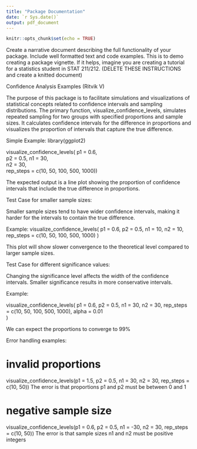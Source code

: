 ```yaml
---
title: "Package Documentation"
date: `r Sys.date()`
output: pdf_document
---
```


```r
knitr::opts_chunk$set(echo = TRUE)
```

Create a narrative document describing the full functionality of your package. Include well formatted text and code examples. This is to demo creating a package vignette. If it helps, imagine you are creating a tutorial for a statistics student in STAT 211/212. (DELETE THESE INSTRUCTIONS and create a knitted document)

Confidence Analysis Examples (Ritvik V)

The purpose of this package is to facilitate simulations and visualizations of statistical concepts related to confidence intervals and sampling distributions. The primary function, visualize_confidence_levels, simulates repeated sampling for two groups with specified proportions and sample sizes. It calculates confidence intervals for the difference in proportions and visualizes the proportion of intervals that capture the true difference.

Simple Example:
library(ggplot2)

visualize_confidence_levels(
  p1 = 0.6,  
  p2 = 0.5, 
  n1 = 30,   
  n2 = 30,   
  rep_steps = c(10, 50, 100, 500, 1000))

The expected output is a line plot showing the proportion of confidence intervals that include the true difference in proportions.

Test Case for smaller sample sizes:

Smaller sample sizes tend to have wider confidence intervals, making it harder for the intervals to contain the true difference.

Example:
visualize_confidence_levels(
  p1 = 0.6, p2 = 0.5,
  n1 = 10, n2 = 10,
  rep_steps = c(10, 50, 100, 500, 1000)
)

This plot will show slower convergence to the theoretical level compared to larger sample sizes.

Test Case for different significance values:

Changing the significance level affects the width of the confidence intervals. Smaller significance results in more conservative intervals.

Example:

visualize_confidence_levels(
  p1 = 0.6, p2 = 0.5,
  n1 = 30, n2 = 30,
  rep_steps = c(10, 50, 100, 500, 1000),
  alpha = 0.01  
)

We can expect the proportions to converge to 99%

Error handling examples:

# invalid proportions
visualize_confidence_levels(p1 = 1.5, p2 = 0.5, n1 = 30, n2 = 30, rep_steps = c(10, 50))
The error is that proportions p1 and p2 must be between 0 and 1

# negative sample size
visualize_confidence_levels(p1 = 0.6, p2 = 0.5, n1 = -30, n2 = 30, rep_steps = c(10, 50))
The error is that sample sizes n1 and n2 must be positive integers
